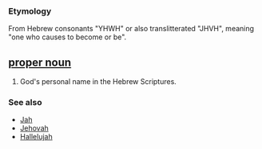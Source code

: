 === Etymology ===
From Hebrew consonants "YHWH" or also translitterated "JHVH", meaning "one who causes to become or be".

== [[proper noun]] ==
#God's personal name in the Hebrew Scriptures.

=== See also ===
*[[Jah]]
*[[Jehovah]]
*[[Hallelujah]]